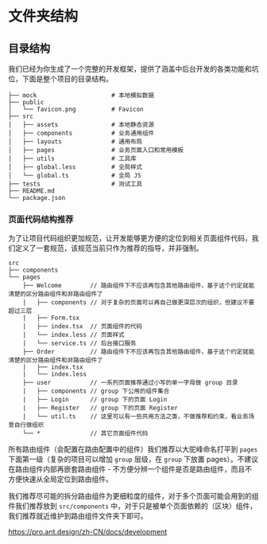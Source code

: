 
<Meta id="folder" title="基础使用/文件结构" />


# 文件夹结构


## 目录结构

我们已经为你生成了一个完整的开发框架，提供了涵盖中后台开发的各类功能和坑位，下面是整个项目的目录结构。


```
├── mock                     # 本地模拟数据
├── public
│   └── favicon.png          # Favicon
├── src
│   ├── assets               # 本地静态资源
│   ├── components           # 业务通用组件
│   ├── layouts              # 通用布局
│   ├── pages                # 业务页面入口和常用模板
│   ├── utils                # 工具库
│   ├── global.less          # 全局样式
│   └── global.ts            # 全局 JS
├── tests                    # 测试工具
├── README.md
└── package.json
```


### 页面代码结构推荐

为了让项目代码组织更加规范，让开发能够更方便的定位到相关页面组件代码，我们定义了一套规范，该规范当前只作为推荐的指导，并非强制。


```
src
├── components
└── pages
    ├── Welcome        // 路由组件下不应该再包含其他路由组件，基于这个约定就能清楚的区分路由组件和非路由组件了
    |   ├── components // 对于复杂的页面可以再自己做更深层次的组织，但建议不要超过三层
    |   ├── Form.tsx
    |   ├── index.tsx  // 页面组件的代码
    |   └── index.less // 页面样式
    |   └── service.ts // 后台接口服务
    ├── Order          // 路由组件下不应该再包含其他路由组件，基于这个约定就能清楚的区分路由组件和非路由组件了
    |   ├── index.tsx
    |   └── index.less
    ├── user           // 一系列页面推荐通过小写的单一字母做 group 目录
    |   ├── components // group 下公用的组件集合
    |   ├── Login      // group 下的页面 Login
    |   ├── Register   // group 下的页面 Register
    |   └── util.ts    // 这里可以有一些共用方法之类，不做推荐和约束，看业务场景自行做组织
    └── *              // 其它页面组件代码
```

所有路由组件（会配置在路由配置中的组件）我们推荐以大驼峰命名打平到 `pages` 下面第一级（复杂的项目可以增加 `group` 层级，在 `group` 下放置 pages）。不建议在路由组件内部再嵌套路由组件 - 不方便分辨一个组件是否是路由组件，而且不方便快速从全局定位到路由组件。

我们推荐尽可能的拆分路由组件为更细粒度的组件，对于多个页面可能会用到的组件我们推荐放到 `src/components` 中，对于只是被单个页面依赖的（区块）组件，我们推荐就近维护到路由组件文件夹下即可。


https://pro.ant.design/zh-CN/docs/development